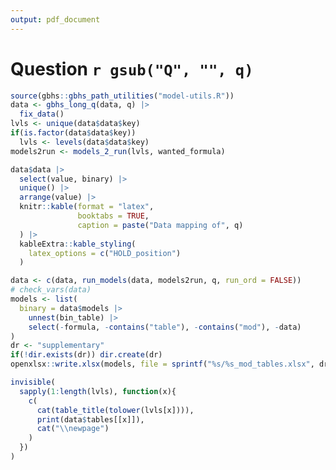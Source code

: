 ```yaml
---
output: pdf_document
---
```


\newpage

# Question `r gsub("Q", "", q)`

```r
source(gbhs::gbhs_path_utilities("model-utils.R"))
data <- gbhs_long_q(data, q) |> 
  fix_data()
lvls <- unique(data$data$key)
if(is.factor(data$data$key))
  lvls <- levels(data$data$key)
models2run <- models_2_run(lvls, wanted_formula)
```

```r
data$data |> 
  select(value, binary) |> 
  unique() |> 
  arrange(value) |> 
  knitr::kable(format = "latex", 
               booktabs = TRUE,
               caption = paste("Data mapping of", q)
  ) |> 
  kableExtra::kable_styling(
    latex_options = c("HOLD_position")
  )
```


```r
data <- c(data, run_models(data, models2run, q, run_ord = FALSE))
# check_vars(data)
models <- list(
  binary = data$models |> 
    unnest(bin_table) |>
    select(-formula, -contains("table"), -contains("mod"), -data)
)
dr <- "supplementary"
if(!dir.exists(dr)) dir.create(dr)
openxlsx::write.xlsx(models, file = sprintf("%s/%s_mod_tables.xlsx", dr, q))
```


```r
invisible(
  sapply(1:length(lvls), function(x){
    c(
      cat(table_title(tolower(lvls[x]))),
      print(data$tables[[x]]),
      cat("\\newpage")
    ) 
  })
)
```
